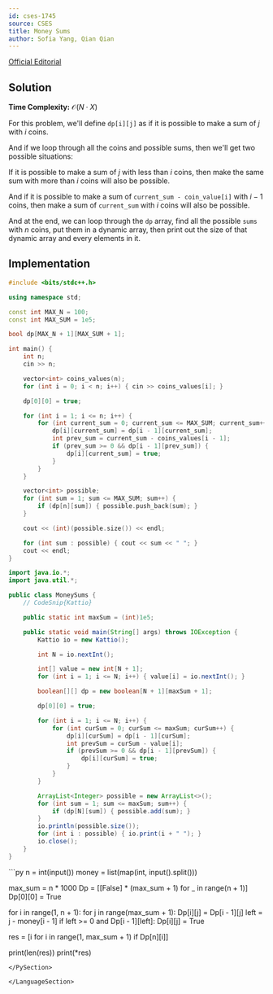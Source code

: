 ```yaml
---
id: cses-1745
source: CSES
title: Money Sums
author: Sofia Yang, Qian Qian
---
```


[Official Editorial](https://codeforces.com/blog/entry/70018)

## Solution

**Time Complexity:** $\mathcal{O}(N\cdot X)$

For this problem, we'll define $\texttt{dp[i][j]}$ as if it is possible to make
a sum of $j$ with $i$ coins.

And if we loop through all the coins and possible sums, then we'll get two
possible situations:

If it is possible to make a sum of $j$ with less than $i$
coins, then make the same sum with more than $i$ coins will also be possible.

And if it is possible to make a sum of $\texttt{current\_sum - coin\_value[i]}$
with $i - 1$ coins, then make a sum of $\texttt{current\_sum}$ with
$i$ coins will also be possible.

And at the end, we can loop through the $\texttt{dp}$ array, find all the
possible $\texttt{sums}$ with $n$ coins, put them in a dynamic
array, then print out the size of that dynamic array and every elements in it.

## Implementation

<LanguageSection>

<CPPSection>

```cpp
#include <bits/stdc++.h>

using namespace std;

const int MAX_N = 100;
const int MAX_SUM = 1e5;

bool dp[MAX_N + 1][MAX_SUM + 1];

int main() {
	int n;
	cin >> n;

	vector<int> coins_values(n);
	for (int i = 0; i < n; i++) { cin >> coins_values[i]; }

	dp[0][0] = true;

	for (int i = 1; i <= n; i++) {
		for (int current_sum = 0; current_sum <= MAX_SUM; current_sum++) {
			dp[i][current_sum] = dp[i - 1][current_sum];
			int prev_sum = current_sum - coins_values[i - 1];
			if (prev_sum >= 0 && dp[i - 1][prev_sum]) {
				dp[i][current_sum] = true;
			}
		}
	}

	vector<int> possible;
	for (int sum = 1; sum <= MAX_SUM; sum++) {
		if (dp[n][sum]) { possible.push_back(sum); }
	}

	cout << (int)(possible.size()) << endl;

	for (int sum : possible) { cout << sum << " "; }
	cout << endl;
}
```

</CPPSection>

<JavaSection>

```java
import java.io.*;
import java.util.*;

public class MoneySums {
	// CodeSnip{Kattio}

	public static int maxSum = (int)1e5;

	public static void main(String[] args) throws IOException {
		Kattio io = new Kattio();

		int N = io.nextInt();

		int[] value = new int[N + 1];
		for (int i = 1; i <= N; i++) { value[i] = io.nextInt(); }

		boolean[][] dp = new boolean[N + 1][maxSum + 1];

		dp[0][0] = true;

		for (int i = 1; i <= N; i++) {
			for (int curSum = 0; curSum <= maxSum; curSum++) {
				dp[i][curSum] = dp[i - 1][curSum];
				int prevSum = curSum - value[i];
				if (prevSum >= 0 && dp[i - 1][prevSum]) {
					dp[i][curSum] = true;
				}
			}
		}

		ArrayList<Integer> possible = new ArrayList<>();
		for (int sum = 1; sum <= maxSum; sum++) {
			if (dp[N][sum]) { possible.add(sum); }
		}
		io.println(possible.size());
		for (int i : possible) { io.print(i + " "); }
		io.close();
	}
}
```

</JavaSection>

<PySection>
```py
n = int(input())
money = list(map(int, input().split()))

max_sum = n * 1000
Dp = [[False] * (max_sum + 1) for _ in range(n + 1)]
Dp[0][0] = True

for i in range(1, n + 1):
	for j in range(max_sum + 1):
		Dp[i][j] = Dp[i - 1][j]
		left = j - money[i - 1]
		if left >= 0 and Dp[i - 1][left]:
			Dp[i][j] = True

res = [i for i in range(1, max_sum + 1) if Dp[n][i]]

print(len(res))
print(*res)
```
</PySection>

</LanguageSection>
